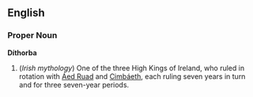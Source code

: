 ==English==

===Proper Noun===
'''Díthorba'''

#(''Irish mythology'') One of the three High Kings of Ireland, who ruled in rotation with [[Áed Ruad]] and [[Cimbáeth]], each ruling seven years in turn and for three seven-year periods.
